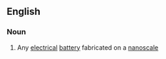==English==

===Noun===
{{wikipedia|Nanobatteries}}
{{en-noun|nanobatteries}}

# {{context|physics}} Any [[electrical]] [[battery]] fabricated on a [[nanoscale]]